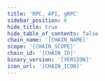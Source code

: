 ```yaml
---
title: 'RPC, API, gRPC'
sidebar_position: 6
hide_title: true
hide_table_of_contents: false
chain_name: '[CHAIN_NAME]'
scope: '[CHAIN_SCOPE]'
chain_id: '[CHAIN_ID]'
binary_version: '[VERSION]'
icon_url: '[CHAIN_ICON]'
---
```



<PageTitle
  iconUrl="img/[CHAIN_ICON]"
  title="[CHAIN_NAME] Public Endpoints"
  chainId="[CHAIN_ID]"
  version="[VERSION]"
/>

<Endpoints
  api="[ENDPOINT_API]"
  rpc="[ENDPOINT_RPC]"
  grpc="[ENDPOINT_GRPC]"
  jsonRpc="[ENDPOINT_JRPC]"
/>
